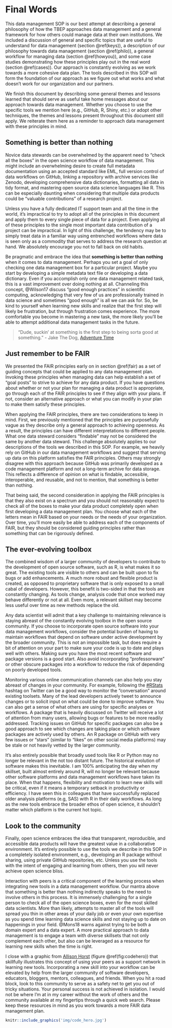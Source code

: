 # Final Words {#final}

This data management SOP is our best attempt at describing a general philosophy of how the TBEP approaches data management and a general framework for how others could manage data at their own institutions.  We included a discussion of general and specific topics that are useful to understand for data management (section \@ref(keys)), a description of our philosophy towards data management (section \@ref(philo)), a general workflow for managing data (section \@ref(howyou)), and some case studies demonstrating how these principles play out in the real word (section \@ref(cases)).  Our approach is constantly evolving as we work towards a more cohesive data plan.  The tools described in this SOP will form the foundation of our approach as we figure out what works and what doesn't work for our organization and our partners.  

We finish this document by describing some general themes and lessons learned that should serve as useful take home messages about our approach towards data management. Whether you choose to use the specific tools we mention here (e.g., GitHub, R, Shiny, etc.) or adopt other techniques, the themes and lessons present throughout this document still apply.  We reiterate them here as a reminder to approach data management with these principles in mind. 

## Something is better than nothing

Novice data stewards can be overwhelmed by the apparent need to "check all the boxes" in the open science workflow of data management.  This might include an overwhelming desire to create full metadata documentation using an accepted standard like EML, full version control of data workflows on GitHub, linking a repository with archive services like Zenodo, developing comprehensive data dictionaries, formatting all data in tidy format, and mastering open source data science languages like R.  This can be especially daunting when considering that multiple data products could be "valuable contributions" of a research project.  

Unless you have a fully dedicated IT support team and all the time in the world, it's impractical to try to adopt all of the principles in this document and apply them to every single piece of data for a project.  Even applying all of these principles to the single most important data contribution of a project can be impractical. In light of this challenge, the tendency may be to simply treat data in a familiar way using entrenched workflows where data is seen only as a commodity that serves to address the research question at hand. We absolutely encourage you not to fall back on old habits.

Be pragmatic and embrace the idea that __something is better than nothing__ when it comes to data management.  Perhaps you set a goal of only checking one data management box for a particular project.  Maybe you start by developing a simple metadata text file or developing a data dictionary. Even if you accomplish only one data management related task, this is a vast improvement over doing nothing at all.  Channeling this concept, @Wilson17 discuss "good enough practices" in scientific computing, acknowledging that very few of us are professionally trained in data science and sometimes "good enough" is all we can ask for.  So, be kind to yourself when learning new skills and realize that the first step will likely be frustration, but through frustration comes experience.  The more comfortable you become in mastering a new task, the more likely you'll be able to attempt additional data management tasks in the future.  

> “Dude, suckin’ at something is the first step to being sorta good at something." - Jake The Dog, [Adventure Time](https://en.wikipedia.org/wiki/Adventure_Time)

## Just remember to be FAIR

We presented the FAIR principles early on in section \@ref(fair) as a set of guiding concepts that could be applied to any data management plan. Invoking these principles when managing data can help establish a set of "goal posts" to strive to achieve for any data product.  If you have questions about whether or not your plan for managing a data product is appropriate, go through each of the FAIR principles to see if they align with your plans.  If not, consider an alternative approach or what you can modify in your plan to make them satisfy these principles.

When applying the FAIR principles, there are two considerations to keep in mind.  First, we previously mentioned that the principles are purposefully vague as they describe only a general approach to achieving openness.  As a result, the principles can have different interpretations to different people.  What one data steward considers "findable" may not be considered the same by another data steward.  This challenge absolutely applies to our descriptions of the tools we described in this SOP.  For example, we heavily rely on GitHub in our data management workflows and suggest that serving up data on this platform satisfies the FAIR principles.  Others may strongly disagree with this approach because GitHub was primarily developed as a code management platform and not a long-term archive for data storage. This reflects a difference of opinion on what is findable, accessible, interoperable, and reusable, and not to mention, that something is better than nothing. 

That being said, the second consideration in applying the FAIR principles is that they also exist on a spectrum and you should not reasonably expect to check all of the boxes to make your data product completely open when first developing a data management plan.  You choose what each of the letters mean in FAIR based on your needs or the needs of your organization.  Over time, you'll more easily be able to address each of the components of FAIR, but they should be considered guiding principles rather than something that can be rigorously defined.     

## The ever-evolving toolbox

The combined wisdom of a larger community of developers to contribute to the development of open source software, such as R, is what makes it so great.  The existing tools are visible to others and can be built upon to fix bugs or add enhancements. A much more robust and flexible product is created, as opposed to proprietary software that is only exposed to a small cabal of developers.  However, this benefit is two-sided in that the tools are constantly changing.  As tools change, analysis code that once worked may behave differently or not at all.  Even more, a relevant skillset may become less useful over time as new methods replace the old.

Any data scientist will admit that a key challenge to maintaining relevance is staying abreast of the constantly evolving toolbox in the open source community.  If you choose to incorporate open source software into your data management workflows, consider the potential burden of having to maintain workflows that depend on software under active development by the broader community.  This is not an impossible task, but does require a bit of attention on your part to make sure your code is up to date and plays well with others.  Making sure you have the most recent software and package versions is a good start.  Also avoid incorporating "professorware" or other obscure packages into a workflow to reduce the risk of depending on poorly developed tools.  

Monitoring various online communication channels can also help you stay abreast of changes in your community.  For example, following the [#RStats](https://twitter.com/hashtag/rstats) hashtag on Twitter can be a good way to monitor the "conversation" around existing toolsets.  Many of the lead developers actively tweet to announce changes or to solicit input on what could be done to improve software.  You can also get a sense of what others are using for specific analyses or workflows. A package that is heavily discussed on Twitter will receive a lot of attention from many users, allowing bugs or features to be more readily addressed. Tracking issues on GitHub for specific packages can also be a good approach to see which changes are taking place or which software packages are actively used by others.  An R package on GitHub with very few issues or "stars" (similar to "likes" on other social media platforms) may be stale or not heavily vetted by the larger community.  

It's also entirely possible that broadly used tools like R or Python may no longer be relevant in the not too distant future.  The historical evolution of software makes this inevitable. I am 100% anticipating the day when my skillset, built almost entirely around R, will no longer be relevant because other software platforms and data management workflows have taken its place.  When that happens, flexibility and motivation to learn new skills will be critical, even if it means a temporary setback in productivity or efficiency.  I have seen this in colleagues that have successfully replaced older analysis platforms (e.g, SAS) with R in their daily workflows.  As long as the new tools embrace the broader ethos of open science, it shouldn't matter which platform is the current hot topic.  

## Look to the community

Finally, open science embraces the idea that transparent, reproducible, and accessible data products will have the greatest value in a collaborative environment.  It's entirely possible to use the tools we describe in this SOP in a completely isolated environment, e.g., developing an R package without sharing, using private GitHub repositories, etc.  Unless you use the tools with the intent of engaging and learning from others, then you will never achieve open science bliss.  

Interaction with peers is a critical component of the learning process when integrating new tools in a data management workflow.  Our mantra above that something is better than nothing indirectly speaks to the need to involve others in this process.  It is immensely challenging for a single person to check all of the open science boxes, even for the most skilled data scientists.  More than likely, attempts to master all of the tools will spread you thin in other areas of your daily job or even your own expertise as you spend time learning data science skills and not staying up to date on happenings in your field.  @Mons18 warns against trying to be both a domain expert and a data expert.  A more practical approach to data management is to engage a team with diverse skillsets that not only complement each other, but also can be leveraged as a resource for learning new skills when the time is right.  

I close with a graphic from [Allison Horst](https://twitter.com/allison_horst) (figure \@ref(fig:codehero)) that skillfully illustrates this concept of using your peers as a support network in learning new tools.  Incorporating a new skill into your workflow can be elevated by help from the larger community of software developers, educators, bloggers, mentors, colleagues, and friends.  When you hit a road block, look to this community to serve as a safety net to get you out of tricky situations.  Your personal success is not achieved in isolation. I would not be where I'm at in my career without the work of others and the community available at my fingertips through a quick web search.  Please keep these resources in mind as you work towards a more FAIR data management plan.

```r
knitr::include_graphics('img/code_hero.jpg')
```
